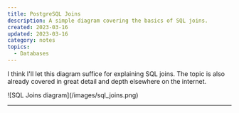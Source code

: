 ```yaml
---
title: PostgreSQL Joins
description: A simple diagram covering the basics of SQL joins.
created: 2023-03-16
updated: 2023-03-16
category: notes
topics:
  - Databases
---
```


I think I'll let this diagram suffice for explaining SQL joins. The topic is also already covered in great detail and depth elsewhere on the internet.

<div style={{ background: 'white', padding: '16px' }}>
  ![SQL Joins diagram](/images/sql_joins.png)
</div>

---

<LastUpdated updated={updated} />
